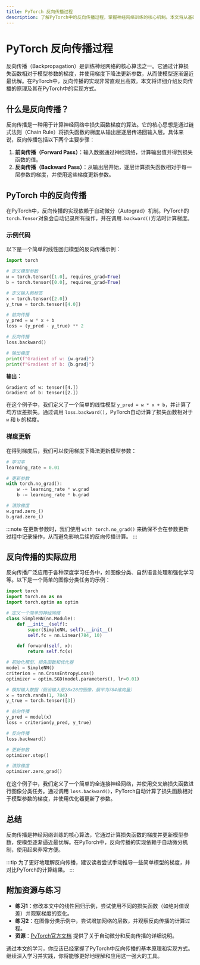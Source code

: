 ```yaml
---
title: PyTorch 反向传播过程
description: 了解PyTorch中的反向传播过程，掌握神经网络训练的核心机制。本文将从基础概念出发，逐步讲解反向传播的原理、实现方式以及实际应用场景。
---
```


# PyTorch 反向传播过程

反向传播（Backpropagation）是训练神经网络的核心算法之一。它通过计算损失函数相对于模型参数的梯度，并使用梯度下降法更新参数，从而使模型逐渐逼近最优解。在PyTorch中，反向传播的实现非常直观且高效。本文将详细介绍反向传播的原理及其在PyTorch中的实现方式。

## 什么是反向传播？

反向传播是一种用于计算神经网络中损失函数梯度的算法。它的核心思想是通过链式法则（Chain Rule）将损失函数的梯度从输出层逐层传递回输入层。具体来说，反向传播包括以下两个主要步骤：

1. **前向传播（Forward Pass）**：输入数据通过神经网络，计算输出值并得到损失函数的值。
2. **反向传播（Backward Pass）**：从输出层开始，逐层计算损失函数相对于每一层参数的梯度，并使用这些梯度更新参数。

## PyTorch 中的反向传播

在PyTorch中，反向传播的实现依赖于自动微分（Autograd）机制。PyTorch的`torch.Tensor`对象会自动记录所有操作，并在调用`.backward()`方法时计算梯度。

### 示例代码

以下是一个简单的线性回归模型的反向传播示例：

```python
import torch

# 定义模型参数
w = torch.tensor([1.0], requires_grad=True)
b = torch.tensor([0.0], requires_grad=True)

# 定义输入和标签
x = torch.tensor([2.0])
y_true = torch.tensor([4.0])

# 前向传播
y_pred = w * x + b
loss = (y_pred - y_true) ** 2

# 反向传播
loss.backward()

# 输出梯度
print(f"Gradient of w: {w.grad}")
print(f"Gradient of b: {b.grad}")
```

**输出：**
```
Gradient of w: tensor([4.])
Gradient of b: tensor([2.])
```

在这个例子中，我们定义了一个简单的线性模型 `y_pred = w * x + b`，并计算了均方误差损失。通过调用 `loss.backward()`，PyTorch自动计算了损失函数相对于 `w` 和 `b` 的梯度。

### 梯度更新

在得到梯度后，我们可以使用梯度下降法更新模型参数：

```python
# 学习率
learning_rate = 0.01

# 更新参数
with torch.no_grad():
    w -= learning_rate * w.grad
    b -= learning_rate * b.grad

# 清除梯度
w.grad.zero_()
b.grad.zero_()
```

:::note
在更新参数时，我们使用 `with torch.no_grad()` 来确保不会在参数更新过程中记录操作，从而避免影响后续的反向传播计算。
:::

## 反向传播的实际应用

反向传播广泛应用于各种深度学习任务中，如图像分类、自然语言处理和强化学习等。以下是一个简单的图像分类任务的示例：

```python
import torch
import torch.nn as nn
import torch.optim as optim

# 定义一个简单的神经网络
class SimpleNN(nn.Module):
    def __init__(self):
        super(SimpleNN, self).__init__()
        self.fc = nn.Linear(784, 10)

    def forward(self, x):
        return self.fc(x)

# 初始化模型、损失函数和优化器
model = SimpleNN()
criterion = nn.CrossEntropyLoss()
optimizer = optim.SGD(model.parameters(), lr=0.01)

# 模拟输入数据（假设输入是28x28的图像，展平为784维向量）
x = torch.randn(1, 784)
y_true = torch.tensor([3])

# 前向传播
y_pred = model(x)
loss = criterion(y_pred, y_true)

# 反向传播
loss.backward()

# 更新参数
optimizer.step()

# 清除梯度
optimizer.zero_grad()
```

在这个例子中，我们定义了一个简单的全连接神经网络，并使用交叉熵损失函数进行图像分类任务。通过调用 `loss.backward()`，PyTorch自动计算了损失函数相对于模型参数的梯度，并使用优化器更新了参数。

## 总结

反向传播是神经网络训练的核心算法，它通过计算损失函数的梯度并更新模型参数，使模型逐渐逼近最优解。在PyTorch中，反向传播的实现依赖于自动微分机制，使用起来非常方便。

:::tip
为了更好地理解反向传播，建议读者尝试手动推导一些简单模型的梯度，并对比PyTorch的计算结果。
:::

## 附加资源与练习

- **练习1**：修改本文中的线性回归示例，尝试使用不同的损失函数（如绝对值误差）并观察梯度的变化。
- **练习2**：在图像分类示例中，尝试增加网络的层数，并观察反向传播的计算过程。
- **资源**：[PyTorch官方文档](https://pytorch.org/docs/stable/autograd.html) 提供了关于自动微分和反向传播的详细说明。

通过本文的学习，你应该已经掌握了PyTorch中反向传播的基本原理和实现方式。继续深入学习并实践，你将能够更好地理解和应用这一强大的工具。